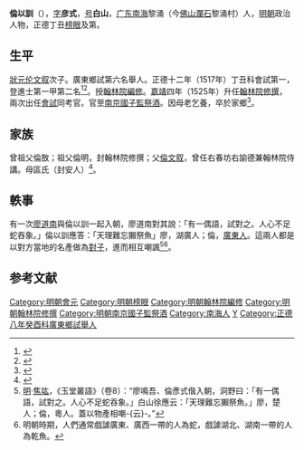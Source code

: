 {{明清人物信息框
| 姓名 = 倫以訓
| 原名 =
| 圖片名稱= 
| 圖片大小 =
| 圖片說明 = 
| 最高職務 = 南京國子監祭酒
| 國家 = 大明 
| 爵位 =
| 籍貫 = 廣東廣州府南海縣
| 族裔 = 
| 字號 = 字彥式，號白山
| 諡號 =
| 出生日期 = 弘治十年（1497年）
| 出生地點 =
| 逝世日期 = 嘉靖十九年（1540年）
| 逝世地點 =
| 墓葬 =
| 配偶 = 
| 親屬 = 父 [[倫文敘|倫文敘]]<br>兄 [[倫以諒|倫以諒]]、弟 [[倫以詵|倫以詵]]
| 出身 =
* 正德十二年丁丑科進士及第
| 經歷 =
| 著作 =  
}}
'''倫以訓'''（{{bd|1497年||1540年|catIdx=L倫}}），[[表字|字]]'''彦式'''，[[号|号]]'''白山'''，[[广东|广东]][[南海|南海]]黎涌（今[[佛山|佛山]][[瀾石|瀾石]]黎涌村）人，[[明朝|明朝]]政治人物，正德丁丑[[榜眼|榜眼]]及第。

== 生平 ==
[[狀元|狀元]][[伦文叙|伦文叙]]次子。廣東鄉試第六名舉人。正德十二年（1517年）丁丑科會試第一，登進士第一甲第二名<ref>{{Cite book|title=《皇明贡举考》卷五|last=（明）[[张朝瑞|张朝瑞]]|first=|publisher=《续修四库全书》史部第828册|year=|isbn=|location=|pages=}}</ref><ref>{{Cite book|title=贡举志五种 上|last=鲁小俊，江俊伟著|first=|publisher=武汉：武汉大学出版社|year=2009|isbn=978-7-307-07043-1|location=|pages=}}</ref>。授[[翰林院編修|翰林院編修]]。[[嘉靖|嘉靖]]四年（1525年）升任[[翰林院|翰林院]][[修撰|修撰]]，兩次出任[[會試|會試]]同考官。官至[[南京城|南京]][[國子監祭酒|國子監祭酒]]。因母老乞養，卒於家鄉<ref>{{cite web | url=http://www.bjdclib.com/subdb/exam/examperson/201006/t20100628_33549.html | title=伦以训 | publisher=北京東城區圖書館 | accessdate=September 12, 2011 | archive-date=2016-06-09 | archive-url=https://web.archive.org/web/20160609171911/http://www.bjdclib.com/subdb/exam/examperson/201006/t20100628_33549.html | dead-url=no }}</ref>。

== 家族 ==
曾祖父倫敔；祖父倫明，封翰林院修撰；父[[倫文叙|倫文叙]]，曾任右春坊右諭德兼翰林院侍講。母區氏（封安人）<ref>{{Cite book|title=天一阁藏明代科举录选刊 登科录 点校本|last=龚延明主编|first=|publisher=宁波出版社|year=2016|isbn=978-7-5526-2320-8|location=宁波|pages=|quote=《天一閣藏明代科舉錄選刊.登科錄》之《正德十二年丁丑科進士登科錄》}}</ref>。

==軼事==
有一次[[廖道南|廖道南]]與倫以訓一起入朝，廖道南對其說：「有一偶語，試對之。人心不足蛇吞象。」倫以訓應答：「天理難忘獺祭魚」廖，湖廣人；倫，[[廣東人|廣東人]]。這兩人都是以對方當地的名產做為[[對子|對子]]，進而相互嘲諷<ref>[[明|明]]·[[焦竑|焦竑]]，《玉堂叢語》（卷8）：“廖鳴吾、倫彥式偕入朝，洞野曰：「有一偶語，試對之。人心不足蛇吞象。」白山徐應云：「天理難忘獺祭魚。」廖，楚人；倫，粵人。蓋以物產相嘲-{云}-。”</ref><ref>明朝時期，人們通常戲謔廣東、廣西一帶的人為蛇，戲謔湖北、湖南一帶的人為乾魚。</ref>。 

==参考文献==
{{reflist}}

{{並稱|南海三倫|[[倫文敘|倫文敘]] - [[倫以諒|倫以諒]] - [[倫以訓|倫以訓]]}}
{{正德十二年丁丑科殿試金榜}}
{{DEFAULTSORT:Lun倫}}

[[Category:明朝會元|Category:明朝會元]]
[[Category:明朝榜眼|Category:明朝榜眼]]
[[Category:明朝翰林院編修|Category:明朝翰林院編修]]
[[Category:明朝翰林院修撰|Category:明朝翰林院修撰]]
[[Category:明朝南京國子監祭酒|Category:明朝南京國子監祭酒]]
[[Category:南海人|Category:南海人]]
[[Category:倫姓|Y]]
[[Category:正德八年癸酉科廣東鄉試舉人|Category:正德八年癸酉科廣東鄉試舉人]]